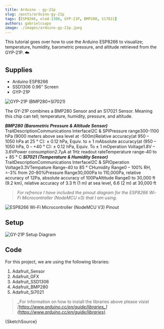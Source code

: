 ```yaml
---
title: Arduino - gy-21p
slug: /posts/arduino-gy-21p
tags: [ESP8266, oled-1306, GYP-21P, BMP280, S17021]
authors: gabrielcsapo
image: ./images/arduino-gy-21p.jpeg
---
```




This tutorial goes over how to use the Arduino ESP8266 to visualize; temperature, humidity, barometric pressure, and altitude retrieved from the GYP-21P. ☁️

## Supplies

- Arduino ESP8266
- SSD1306 0.96" Screen
- GYP-21P

![GYP-21P (BMP280+SI7021)](./images/gy-21p.png)

The GY-21P combines a BMP280 Sensor and an S17021 Sensor. Meaning this chip can tell; temperature, humidity, pressure, and altitude.

**_BMP280 (Barometric Pressure & Altitude Sensor)_**
TraitDescriptionCommunications InterfaceI2C & SPIPressure range300-1100 hPa (9000 meters above sea level at -500m)Relative accuracy(at 950 – 1050 hPa at 25 ° C): ± 0.12 hPa, Equiv. to ± 1 mAbsolute accuracy(at (950 – 1050 hPa, 0 – +40 ° C): ± 0.12 hPa, Equiv. To ± 1 mOperation Voltage1.8V – 3.6VPower consumption2.7µA at 1Hz readout rateTemperature range-40 to + 85 ° C
**_SI7021 (Temperature & Humidity Sensor)_**
TraitDescriptionCommunications InterfaceI2C & SPIOperation Voltage3.3VTempature Range-40 to 85 ° CHumidity Range0 – 100% RH, =-3% from 20-80%Pressure Range30,000Pa to 110,000Pa, relative accuracy of 12Pa, absolute accuracy of 100PaAltitude Range0 to 30,000 ft (9.2 km), relative accuracy of 3.3 ft (1 m) at sea level, 6.6 (2 m) at 30,000 ft

> _For refrence I have included the pinout diagram for the ESP8266 Wi-Fi Microcontroller (NodeMCU v3) that I am using._

![ESP8266 Wi-Fi Microcontroller (NodeMCU V3) Pinout](./images/image-1.png)

## Setup

![GY-21P Setup Diagram](./images/arduino_gy-21p.png)

## **Code**

For this project, we are using the following libraries:

1. Adafruit_Sensor
2. Adafruit_GFX
3. Adafruit_SSD1306
4. Adafruit_BMP280
5. Adafruit_Si7021

> _For information on how to install the libraries above please visist _[_https://www.arduino.cc/en/guide/libraries_](https://www.arduino.cc/en/guide/libraries)_._

<CodeBlock language="cpp" showLineNumbers={true}>
  {SketchSource}
</CodeBlock>
